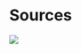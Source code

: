 # Sources

![](https://media.githubusercontent.com/media/FLUX-SE/doc_images/main/Plugins/ircam-spat/spat_02.jpg)
